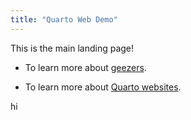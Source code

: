 ```yaml
---
title: "Quarto Web Demo"
---
```


This is the main landing page!

* To learn more about [geezers](https://www.thegeezer.com/).

* To learn more about [Quarto websites](https://quarto.org/docs/websites).


hi